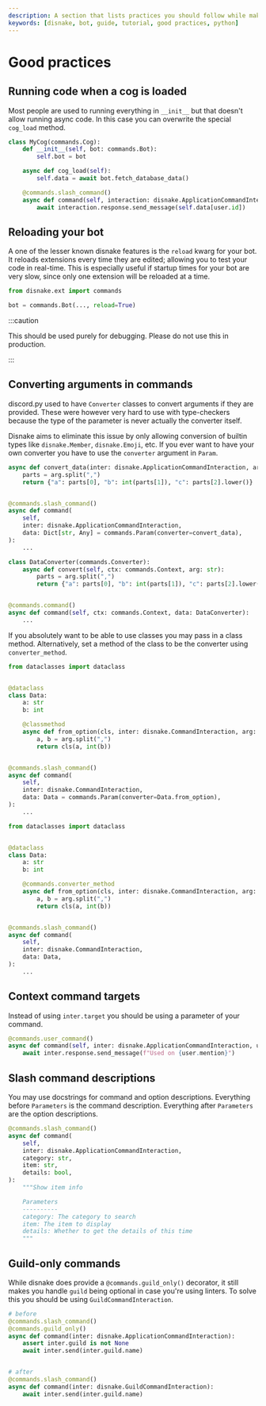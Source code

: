 ```yaml
---
description: A section that lists practices you should follow while making your Discord bot.
keywords: [disnake, bot, guide, tutorial, good practices, python]
---
```


# Good practices

## Running code when a cog is loaded

Most people are used to running everything in `__init__` but that doesn't allow running async code. In this case you can
overwrite the special `cog_load` method.

```python {5,6}
class MyCog(commands.Cog):
    def __init__(self, bot: commands.Bot):
        self.bot = bot

    async def cog_load(self):
        self.data = await bot.fetch_database_data()

    @commands.slash_command()
    async def command(self, interaction: disnake.ApplicationCommandInteraction, user: disnake.User):
        await interaction.response.send_message(self.data[user.id])
```

## Reloading your bot

A one of the lesser known disnake features is the `reload` kwarg for your bot. It reloads extensions every time they are
edited; allowing you to test your code in real-time. This is especially useful if startup times for your bot are very
slow, since only one extension will be reloaded at a time.

```python {3}
from disnake.ext import commands

bot = commands.Bot(..., reload=True)
```

:::caution

This should be used purely for debugging. Please do not use this in production.

:::

## Converting arguments in commands

discord.py used to have `Converter` classes to convert arguments if they are provided. These were however very hard to
use with type-checkers because the type of the parameter is never actually the converter itself.

Disnake aims to eliminate this issue by only allowing conversion of builtin types like `disnake.Member`,
`disnake.Emoji`, etc. If you ever want to have your own converter you have to use the `converter` argument in `Param`.

<Tabs>
<TabItem value="disnake" label="disnake">

```python {10}
async def convert_data(inter: disnake.ApplicationCommandInteraction, arg: str):
    parts = arg.split(",")
    return {"a": parts[0], "b": int(parts[1]), "c": parts[2].lower()}


@commands.slash_command()
async def command(
    self,
    inter: disnake.ApplicationCommandInteraction,
    data: Dict[str, Any] = commands.Param(converter=convert_data),
):
    ...
```

</TabItem>
<TabItem value="discord.py" label="discord.py">

```python
class DataConverter(commands.Converter):
    async def convert(self, ctx: commands.Context, arg: str):
        parts = arg.split(",")
        return {"a": parts[0], "b": int(parts[1]), "c": parts[2].lower()}


@commands.command()
async def command(self, ctx: commands.Context, data: DataConverter):
    ...
```

</TabItem>
</Tabs>

If you absolutely want to be able to use classes you may pass in a class method. Alternatively, set a method of the
class to be the converter using `converter_method`.

<Tabs>
<TabItem value="classmethod" label="classmethod converter">

```python {9-12,19}
from dataclasses import dataclass


@dataclass
class Data:
    a: str
    b: int

    @classmethod
    async def from_option(cls, inter: disnake.CommandInteraction, arg: str):
        a, b = arg.split(",")
        return cls(a, int(b))


@commands.slash_command()
async def command(
    self,
    inter: disnake.CommandInteraction,
    data: Data = commands.Param(converter=Data.from_option),
):
    ...
```

</TabItem>
<TabItem value="converter" label="converter method">

```python {9-12,19}
from dataclasses import dataclass


@dataclass
class Data:
    a: str
    b: int

    @commands.converter_method
    async def from_option(cls, inter: disnake.CommandInteraction, arg: str):
        a, b = arg.split(",")
        return cls(a, int(b))


@commands.slash_command()
async def command(
    self,
    inter: disnake.CommandInteraction,
    data: Data,
):
    ...
```

</TabItem>
</Tabs>

## Context command targets

Instead of using `inter.target` you should be using a parameter of your command.

```python
@commands.user_command()
async def command(self, inter: disnake.ApplicationCommandInteraction, user: disnake.User):
    await inter.response.send_message(f"Used on {user.mention}")
```

## Slash command descriptions

You may use docstrings for command and option descriptions. Everything before `Parameters` is the command description.
Everything after `Parameters` are the option descriptions.

```python
@commands.slash_command()
async def command(
    self,
    inter: disnake.ApplicationCommandInteraction,
    category: str,
    item: str,
    details: bool,
):
    """Show item info

    Parameters
    ----------
    category: The category to search
    item: The item to display
    details: Whether to get the details of this time
    """
```

## Guild-only commands

While disnake does provide a `@commands.guild_only()` decorator, it still makes you handle `guild` being optional in
case you're using linters. To solve this you should be using `GuildCommandInteraction`.

```python
# before
@commands.slash_command()
@commands.guild_only()
async def command(inter: disnake.ApplicationCommandInteraction):
    assert inter.guild is not None
    await inter.send(inter.guild.name)


# after
@commands.slash_command()
async def command(inter: disnake.GuildCommandInteraction):
    await inter.send(inter.guild.name)
```
